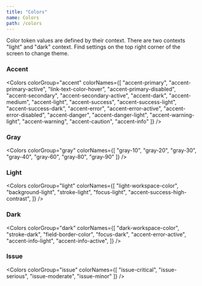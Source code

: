 ```yaml
---
title: "Colors"
name: Colors
path: /colors
---
```



Color token values are defined by their context. There are two contexts "light" and "dark" context. Find settings on the top right corner of the screen to change theme.

### Accent

<Colors
  colorGroup="accent"
  colorNames={[
    "accent-primary",
    "accent-primary-active",
    "link-text-color-hover",
    "accent-primary-disabled",
    "accent-secondary",
    "accent-secondary-active",
    "accent-dark",
    "accent-medium",
    "accent-light",
    "accent-success",
    "accent-success-light",
    "accent-success-dark",
    "accent-error",
    "accent-error-active",
    "accent-error-disabled",
    "accent-danger",
    "accent-danger-light",
    "accent-warning-light",
    "accent-warning",
    "accent-caution",
    "accent-info"
  ]}
/>

### Gray

<Colors
  colorGroup="gray"
  colorNames={[
    "gray-10",
    "gray-20",
    "gray-30",
    "gray-40",
    "gray-60",
    "gray-80",
    "gray-90"
  ]}
/>

### Light

<Colors
  colorGroup="light"
  colorNames={[
    "light-workspace-color",
    "background-light",
    "stroke-light",
    "focus-light",
    "accent-success-high-contrast",
  ]}
/>

### Dark

<Colors
  colorGroup="dark"
  colorNames={[
    "dark-workspace-color",
    "stroke-dark",
    "field-border-color",
    "focus-dark",
    "accent-error-active",
    "accent-info-light",
    "accent-info-active",
  ]}
/>

### Issue

<Colors
  colorGroup="issue"
  colorNames={[
    "issue-critical",
    "issue-serious",
    "issue-moderate",
    "issue-minor"
  ]}
/>

